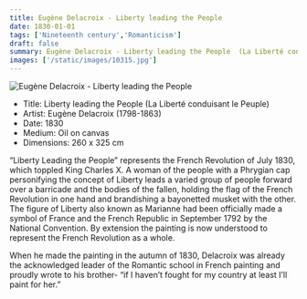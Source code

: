 ```yaml
---
title: Eugène Delacroix - Liberty leading the People 
date: 1830-01-01
tags: ['Nineteenth century','Romanticism']
draft: false
summary: Eugène Delacroix - Liberty leading the People  (La Liberté conduisant le Peuple)
images: ['/static/images/10315.jpg']
---
```


![Eugène Delacroix - Liberty leading the People ](/static/images/10315.jpg)

* Title: Liberty leading the People  (La Liberté conduisant le Peuple)
* Artist: Eugène Delacroix (1798-1863)
* Date: 1830
* Medium: Oil on canvas
* Dimensions: 260 x 325 cm

“Liberty Leading the People” represents the French Revolution of July 1830, which toppled King Charles X. A woman of the people with a Phrygian cap personifying the concept of Liberty leads a varied group of people forward over a barricade and the bodies of the fallen, holding the flag of the French Revolution in one hand and brandishing a bayonetted musket with the other. The figure of Liberty also known as Marianne had been officially  made a symbol of France and the French Republic in September 1792 by the National Convention. By extension the painting is now understood to represent the French Revolution as a whole. 

When he made the painting in the autumn of 1830, Delacroix was already the acknowledged leader of the Romantic school in French painting and proudly wrote to his brother- “if I haven’t fought for my country at least I’ll paint for her.”
